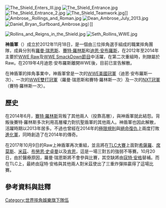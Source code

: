 {{Infobox Wrestling team
| name= 神盾軍<br>{{lang|en|The Shield}}
| image = WWE Raw IMG 5962 (13772996683).jpg
|image_size=295px
| img_capt = 神盾軍 
|members=[[喬恩·莫克斯雷|迪恩·安布羅斯]]<!-- ALPHABETICAL ORDER PLEASE. --><ref name="Ambrose">{{cite web|url=http://www.wwe.com/superstars/dean-ambrose|title=Dean Ambrose|publisher=[[WWE|WWE]]|accessdate=2016-07-29|language=en|archive-date=2017-09-04|archive-url=https://web.archive.org/web/20170904194436/http://www.wwe.com/superstars/dean-ambrose|dead-url=no}}</ref><br>[[羅曼·瑞恩斯|羅曼·瑞恩斯]]<ref name="Reigns">{{cite web|url=http://www.wwe.com/superstars/roman-reigns|title=Roman Reigns|publisher=[[WWE|WWE]]|accessdate=2016-07-29|language=en|archive-date=2019-03-30|archive-url=https://web.archive.org/web/20190330122632/https://www.wwe.com/superstars/roman-reigns|dead-url=no}}</ref><br>[[賽特·羅林斯|賽特·羅林斯]]<ref name="Styles">{{cite web|url=http://www.wwe.com/superstars/seth-rollins|title=Seth Rollins|publisher=[[WWE|WWE]]|accessdate=2016-07-29|language=en|archive-date=2018-04-10|archive-url=https://web.archive.org/web/20180410121528/http://www.wwe.com/superstars/seth-rollins|dead-url=no}}</ref>
|weights={{convert|707|lbs|kg|abbr=on}}<ref name="Ambrose"/><ref name="Reigns"/><ref name="Styles"/>
| type = 團隊
| othernames = 
| former_members =
| weights = {{convert|707|lb|kg|abbr=on}}
| debut = 2012年11月18日
| disbanded = 2019年4月21日
| promotions = [[世界摔角娛樂|世界摔角娛樂]]
| years_active = {{unbulleted list|2012年–14年<ref name=June162014>{{cite web|last1=Pruett|first1=Will|title=WWE Raw - The sad tale of the Stretcher Match and every other gimmick match I'd like to see retired|url=http://prowrestling.net/article.php?37585|website=prowrestling.net|accessdate=2020-03-25|language=en|archive-date=2017-08-15|archive-url=https://web.archive.org/web/20170815101759/http://prowrestling.net/article.php?37585|dead-url=no}}</ref>|2017年|2018年|2019年}}
}}

[[File:The_Shield_Enters_III.jpg|thumb]]
[[File:The_Shield_Entrance.jpg|thumb]]
[[File:The_Shield_Entrance_2.jpg|thumb]]
[[File:The_Shield_Teamwork.jpg|thumb]]]]
[[File:Ambrose,_Rollings_and_Roman.jpg|thumb]]
[[File:Dean_Ambrose_July_2013.jpg|thumb]]
[[File:Daniel_Bryan_Surfboard_Ambrose.jpg|thumb]]）]]

[[File:Rollins_and_Reigns_in_the_Shield.jpg|thumb]]
[[File:Seth_Rollins_WWE.jpg|thumb]]


'''神盾軍'''（{{lang-en|'''The Shield'''}}）成立於2012年11月18日，是一個由三位摔角選手組成的職業摔角團隊，成員分別有[[羅曼·瑞恩斯|羅曼·瑞恩斯]]、[[賽特·羅林斯|賽特·羅林斯]]和[[喬恩·莫克斯雷|迪恩·安布羅斯]]，在2012年至2014年主要於[[WWE_Raw|WWE Raw]]及[[WWE_Friday_Night_SmackDown!|WWE SmackDown]][[節目|節目]]中活躍，在第二次重組時，則隸屬於Raw。在2019年4月迪恩·安布羅斯離開WWE後，目前已宣告解散。

在神盾軍的摔角事業中，神盾軍曾是一次的[[WWE美國冠軍|WWE美國冠軍]]（迪恩·安布羅斯一次）、一次的[[WWE雙打冠軍|WWE雙打冠軍]]（羅曼·瑞恩斯和賽特·羅林斯一次）及一次的[[NXT冠軍|NXT冠軍]]（賽特·羅林斯一次）。

== 歷史 ==
在2014年6月，[[賽特·羅林斯|賽特·羅林斯]]背叛了其他兩人（投靠高層），與神盾軍就此結怨。背叛後賽特·羅林斯多次利用高層權力對抗聖盾軍的其他兩人。神盾軍也因此解散，活躍時期以2013年居多。不過也曾經在2014年的[[極限規則|極限規則]]與[[WWE_Payback|絕命復仇]]上兩度打敗[[進化論_(摔角)|進化軍]]，同時創造了在2014年的傳奇。

在2017年10月9日的Raw上神盾軍再次重組，並且將在[[桌子、梯子、椅子|TLC大賽]]上面對[[希薩羅|希薩羅]]、[[席莫斯|席莫斯]]、[[米茲|米茲]]、[[布勞恩·史卓曼|布勞恩·史卓曼]]以及[[肯恩_(摔角手)|肯恩]]，這是一場三對五的強弱不等賽。10月20日，由於醫療原因，羅曼·瑞恩斯將不會參與比賽，其空缺將由[[寇特·安格|寇特·安格]]替補。而在TLC上，最終由寇特·安格與其他兩人對米茲使出了三重炸彈摔贏得了這場比賽。

==參考資料與註釋==
<references/>
{{DEFAULTSORT:Shield, The}}
[[Category:世界摔角娛樂旗下隊伍|Category:世界摔角娛樂旗下隊伍]]